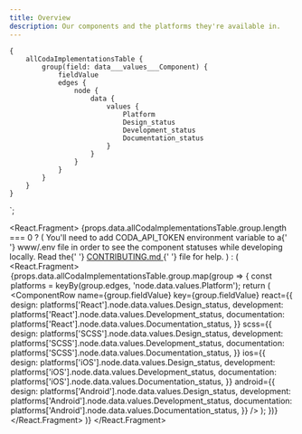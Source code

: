 ```yaml
---
title: Overview
description: Our components and the platforms they're available in.
---
```



    {
        allCodaImplementationsTable {
            group(field: data___values___Component) {
                fieldValue
                edges {
                    node {
                        data {
                            values {
                                Platform
                                Design_status
                                Development_status
                                Documentation_status
                            }
                        }
                    }
                }
            }
        }
    }
`;

<React.Fragment>
    {props.data.allCodaImplementationsTable.group.length === 0 ? (
        <Alert type="warning" title="Where are the components?">
            You'll need to add <InlineCode>CODA_API_TOKEN</InlineCode> environment variable to a{' '}
            <InlineCode>www/.env</InlineCode> file in order to see the component statuses while
            developing locally. Read the{' '}
            <a
                href="https://github.com/thumbtack/thumbprint/blob/master/CONTRIBUTING.md"
                target="_blank"
                rel="noopener noreferrer"
            >
                CONTRIBUTING.md
            </a>{' '}
            file for help.
        </Alert>
    ) : (
        <React.Fragment>
            <Legend />
            <ComponentTable>
                {props.data.allCodaImplementationsTable.group.map(group => {
                    const platforms = keyBy(group.edges, 'node.data.values.Platform');
                    return (
                        <ComponentRow
                            name={group.fieldValue}
                            key={group.fieldValue}
                            react={{
                                design: platforms['React'].node.data.values.Design_status,
                                development: platforms['React'].node.data.values.Development_status,
                                documentation:
                                    platforms['React'].node.data.values.Documentation_status,
                            }}
                            scss={{
                                design: platforms['SCSS'].node.data.values.Design_status,
                                development: platforms['SCSS'].node.data.values.Development_status,
                                documentation:
                                    platforms['SCSS'].node.data.values.Documentation_status,
                            }}
                            ios={{
                                design: platforms['iOS'].node.data.values.Design_status,
                                development: platforms['iOS'].node.data.values.Development_status,
                                documentation:
                                    platforms['iOS'].node.data.values.Documentation_status,
                            }}
                            android={{
                                design: platforms['Android'].node.data.values.Design_status,
                                development:
                                    platforms['Android'].node.data.values.Development_status,
                                documentation:
                                    platforms['Android'].node.data.values.Documentation_status,
                            }}
                        />
                    );
                })}
            </ComponentTable>
        </React.Fragment>
    )}
</React.Fragment>
